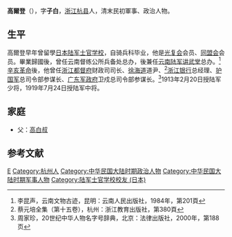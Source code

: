 '''高爾登'''（{{bd|1885年||？|}}），字'''子白'''，[[浙江|浙江]][[杭县|杭县]]人，清末民初軍事、政治人物。

==生平==
高爾登早年曾留學[[日本陆军士官学校|日本陆军士官学校]]，自骑兵科毕业，他是[[光复会|光复会]]会员、[[同盟会|同盟会]]会员。畢業歸國後，曾任云南督练公所兵备处总办，後兼任[[云南陆军讲武堂|云南陆军讲武堂]]总办。<ref>李昆声，云南文物古迹，昆明：云南人民出版社，1984年，第201頁</ref>[[辛亥革命|辛亥革命]]後，他曾任[[浙江都督府|浙江都督府]]财政司司长、[[徐海道|徐海道]]道尹、<ref>蔡元培全集（第十五卷），杭州：浙江教育出版社，第380頁</ref>[[浙江银行|浙江银行]]总经理、[[护国军|护国军]]总司令部参谋长、[[广东军政府|广东军政府]]卫戍总司令部参谋长。<ref>周家珍，20世纪中华人物名字号辞典，北京：法律出版社，2000年，第188页</ref>1913年2月20日授陆军少将，1919年7月24日授陆军中将。

==家庭==
*父：[[高白叔|高白叔]]

==参考文献==
{{reflist}}

{{中华民国各省都督府代表联合会上海会议代表}}
{{Authority control}}
{{DEFAULTSORT:Gao高}}
[[Category:高姓|E]]
[[Category:杭州人|Category:杭州人]]
[[Category:中华民国大陆时期政治人物|Category:中华民国大陆时期政治人物]]
[[Category:中华民国大陆时期军事人物|Category:中华民国大陆时期军事人物]]
[[Category:陆军士官学校校友_(日本)|Category:陆军士官学校校友 (日本)]]